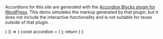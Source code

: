 
<Meta title="Component Demos/Third-Party Blocks/Accordion" />

Accordions for this site are generated with the
[Accordion Blocks plugin for WordPress](https://wordpress.org/plugins/accordion-blocks/).
This demo simulates the markup generated by that plugin, but it does not
include the interactive functionality and is not suitable for reuse outside of
that plugin.

<Canvas>
<Story name='Accordion'>
  {
        () => {
            const accordion = (
                <AccordionComponent></AccordionComponent>
            );
            return <RawHTML component={accordion}></RawHTML>
        }
  }
</Story>
</Canvas>
